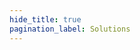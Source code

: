 ```yaml
---
hide_title: true
pagination_label: Solutions
---
```



<FeatureIcon src={react} alt="Solutions" title="Solutions" />
<LinkList
  srcList={[
    {
      title: "下载文件",
      link: "/docs/front-end/react/solutions/download-file",
      src: react,
      alt: "下载文件",
    },
    {
      title: "引入图片",
      link: "/docs/front-end/react/solutions/import-image",
      src: react,
      alt: "引入图片",
    },
  ]}
/>

